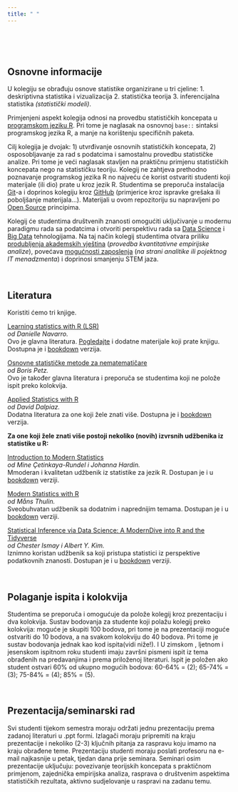 ```yaml
---
title: " "
---
```





<br>
<br>
<br>


## Osnovne informacije

U kolegiju se obrađuju osnove statistike organizirane u tri cjeline:
1. deskriptivna statistika i vizualizacija
2. statistička teorija
3. inferencijalna statistika *(statistički modeli)*.

Primjenjeni aspekt kolegija odnosi na provedbu statističkih koncepata u [programskom jeziku R](https://www.r-project.org/). Pri tome je naglasak na osnovnoj `base::` sintaksi programskog jezika R, a manje na korištenju specifičnih paketa.  


Cilj kolegija je dvojak: 1) utvrđivanje osnovnih statističkih koncepata, 2) osposobljavanje za rad s podatcima i samostalnu provedbu statističke analize. Pri tome je veći naglasak stavljen na praktičnu primjenu statističkih koncepata nego na statističku teoriju. Kolegij ne zahtjeva prethodno poznavanje programskog jezika R no najveću će korist ostvariti studenti koji materijale (ili dio) prate u kroz jezik R. Studentima se preporuča instalacija [Git](https://git-scm.com/)-a i doprinos kolegiju kroz [GitHub](https://github.com/) (primjerice kroz ispravke grešaka ili poboljšanje materijala...). Materijali u ovom repozitoriju su napravljeni po [Open Source](https://opensource.org/) principima.


Kolegij će studentima društvenih znanosti omogućiti uključivanje u modernu paradigmu rada sa podatcima i otvoriti perspektivu rada sa [Data Science](https://www.edureka.co/blog/what-is-data-science/) i [Big Data](https://www.oracle.com/big-data/what-is-big-data.html) tehnologijama. Na taj način kolegij studentima otvara priliku [produbljenja akademskih vještina](https://www.thebritishacademy.ac.uk/documents/206/Society-Counts-Quantitative-Skills-in-the-Social-Sciences-Humanities-Position-_3xJi9mM.pdf) (*provedba kvantitativne empirijske analize*), povećava [mogućnosti zaposlenja](https://studyonline.unsw.edu.au/blog/data-science-degree-jobs) (*na strani analitike ili pojektnog IT menadzmenta*) i doprinosi smanjenju STEM jaza. 

<br>

## Literatura

Koristiti ćemo tri knjige.

<a href="https://www.fon.hum.uva.nl/paul/lot2015/Navarro2014.pdf">Learning statistics with R (LSR)</a>
<br><i>od Danielle Navarro.</i> 
<br>Ovo je glavna literatura. <a href = "https://learningstatisticswithr.com/">Pogledajte</a> i dodatne materijale koji prate knjigu. Dostupna je i <a href="https://learningstatisticswithr.com/book/">bookdown</a> verzija.


<a href="https://www.superknjizara.hr/?page=knjiga&id_knjiga=90301">Osnovne statističke metode za nematematičare</a>
<br><i>od Boris Petz.</i> 
<br>Ovo je također glavna literatura i preporuča se studentima koji ne polože ispit preko kolokvija.


<a href="http://daviddalpiaz.github.io/appliedstats/applied_statistics.pdf">Applied Statistics with R</a>
<br><i>od David Dalpiaz.</i> 
<br>Dodatna literatura za one koji žele znati više. Dostupna je i <a href="http://daviddalpiaz.github.io/appliedstats/">bookdown</a> verzija.

**Za one koji žele znati više postoji nekoliko (novih) izvrsnih udžbenika iz statistike u R:**

<a href="https://www.openintro.org/book/ims/">Introduction to Modern Statistics</a>
<br><i>od Mine Çetinkaya-Rundel i Johanna Hardin.</i> 
<br>Mmoderan i kvalitetan udžbenik iz statistike za jezik R. Dostupan je i u <a href="https://openintro-ims.netlify.app/">bookdown</a> verziji.


<a href="https://www.barnesandnoble.com/w/modern-statistics-with-r-m-ns-thulin/1139979246">Modern Statistics with R</a>
<br><i>od Måns Thulin.</i> 
<br>Sveobuhvatan udžbenik sa dodatnim i naprednijim temama. Dostupan je i u <a href="http://modernstatisticswithr.com/">bookdown</a> verziji.

<a href="https://www.routledge.com/Statistical-Inference-via-Data-Science-A-ModernDive-into-R-and-the-Tidyverse/Ismay-Kim/p/book/9780367409821">Statistical Inference via Data Science: A ModernDive into R and the Tidyverse</a>
<br><i>od Chester Ismay i Albert Y. Kim.</i> 
<br>Iznimno koristan udžbenik sa koji pristupa statistici iz perspektive podatkovnih znanosti. Dostupan je i u <a href="https://moderndive.com/index.html">bookdown</a> verziji.


<br>



## Polaganje ispita i kolokvija

Studentima se preporuča i omogućuje da polože kolegij kroz prezentaciju i dva kolokvija. Sustav bodovanja za studente koji polažu kolegij preko kolokvija: moguće je skupiti 100 bodova, pri tome je na prezentaciji moguće ostvariti do 10 bodova, a na svakom kolokviju do 40 bodova. Pri tome je sustav bodovanja jednak kao kod ispita(vidi niže!). I U zimskom , ljetnom i jesenskom ispitnom roku studenti imaju završni pismeni ispit iz tema obrađenih na predavanjima i prema priloženoj literaturi. Ispit je položen ako student ostvari 60% od ukupno mogućih
bodova: 60-64% = (2); 65-74% = (3); 75-84% = (4); 85% = (5).

<br>

## Prezentacija/seminarski rad

Svi studenti tijekom semestra moraju održati jednu prezentaciju prema zadanoj literaturi u .ppt formi. Izlagači moraju pripremiti na kraju prezentacije i nekoliko (2-3) ključnih pitanja za raspravu koju imamo na kraju obrađene teme. Prezentaciju studenti moraju poslati profesoru na e-mail najkasnije u petak, tjedan dana prije seminara. Seminari osim prezentacije uključuju: povezivanje teorijskih koncepata s praktičnom primjenom, zajednička empirijska analiza, rasprava o društvenim aspektima statističkih rezultata, aktivno sudjelovanje u raspravi na zadanu temu.














